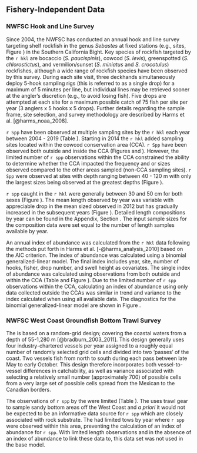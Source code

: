 ## Fishery-Independent Data

### NWFSC Hook and Line Survey

Since 2004, the NWFSC has conducted an annual hook and line survey targeting shelf rockfish in the genus *Sebastes* at fixed stations (e.g., sites, Figure \ref{fig:hkl-sites}) in the Southern California Bight. Key species of rockfish targeted by the `r hkl` are bocaccio (*S. paucispinis*), cowcod (*S. levis*), greenspotted (*S. chlorostictus*), and vermilion/sunset (*S. miniatus* and *S. crocotulus*) rockfishes, although a wide range of rockfish species have been observed by this survey. During each site visit, three deckhands simultaneously deploy 5-hook sampling rigs (this is referred to as a single drop) for a maximum of 5 minutes per line, but individual lines may be retrieved sooner at the angler's discretion (e.g., to avoid losing fish). Five drops are attempted at each site for a maximum possible catch of 75 fish per site per year (3 anglers x 5 hooks x 5 drops). Further details regarding the sample frame, site selection, and survey methodology are described by Harms et al. [@harms_noaa_2008]. 

`r Spp` have been observed at multiple sampling sites by the `r hkl` each year between 2004 - 2019 (Table \ref{tab:hkl-len}). Starting in 2014 the `r hkl` added sampling sites located within the cowcod conservation area (CCA). `r Spp` have been observed both outside and inside the CCA (Figures \ref{fig:hkl-site-ob} and \ref{fig:hkl-cca}).  However, the limited number of `r spp` observations within the CCA constrained the ability to determine whether the CCA impacted the frequency and or sizes observed compared to the other areas sampled (non-CCA sampling sites). `r Spp` were observed at sites with depth ranging between 40 - 120 m with only the largest sizes being observed at the greatest depths (Figure \ref{fig:hkl-len-dep}).

`r spp` caught in the `r hkl` were generally between 30 and 50 cm for both sexes (Figure \ref{fig:hkl-len-data}). The mean length observed by year was variable with appreciable drop in the mean sized observed in 2012 but has gradually increased in the subsequent years (Figure \ref{fig:mean-hkl-len-data}). Detailed length compositions by year can be found in the Appendix, Section \ref{length-data}. The input sample sizes for the composition data were set equal to the number of length samples available by year. 

An annual index of abundance was calculated from the `r hkl` data following the methods put forth in Harms et al. [-@harms_analysis_2010] based on the AIC criterion. The index of abundance was calculated using a binomial generalized-linear model. The final index includes year, site, number of hooks, fisher, drop number, and swell height as covariates.  The single index of abundance was calculated using observations from both outside and within the CCA (Table \ref{tab:hkl-index-vals} and Figure \ref{fig:hkl-index}). Due to the limited number of `r spp` observations within the CCA, calculating an index of abundance using only data collected outside the CCAs was similar in trend and variance to the index calculated when using all available data. The diagnostics for the binomial generalized-linear model are shown in Figure \ref{fig:hkl-diag}. 


### NWFSC West Coast Groundfish Bottom Trawl Survey

The \gls{s-wcgbt} is based on a random-grid design; covering the coastal waters from a depth of 55-1,280 m [@bradburn_2003_2011]. This design generally uses four industry-chartered vessels per year assigned to a roughly equal number of randomly selected grid cells and divided into two 'passes' of the coast. Two vessels fish from north to south during each pass between late May to early October. This design therefore incorporates both vessel-to-vessel differences in catchability, as well as variance associated with selecting a relatively small number (approximately 700) of possible cells from a very large set of possible cells spread from the Mexican to the Canadian borders.

The observations of `r spp` by the \gls{s-wcgbt} were limited (Table \ref{tab:wcgbts-len}). The \gls{s-wcgbt} uses trawl gear to sample sandy bottom areas off the West Coast and _a priori_ it would not be expected to be an informative data source for `r spp` which are closely associated with rock substrate. The \gls{s-wcgbt} had  limited tows by year where `r spp` were observed within this area, preventing the calculation of an index of abundance for `r spp`. With limited length observations and in the absence of an index of abundance to link these data to, this data set was not used in the base model.





